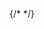 

<Meta title="Components/SwapWidget/Theme" component={ThemeProvider} />

<Canvas>
  <Story name="Example">
    {/* <Box width="100%">
      <Box maxWidth="400px">
        <ThemeProvider
          theme={{
            swapWidget: {
              backgroundColor: '#88a4b3',
              detailsBackground: '#5f737d',
              interactiveBgColor: '#5f737d',
              interactiveColor: '#e0f4ff',
              primary: '#fff',
              secondary: '#f0faff',
            },
            textInput: {
              labelText: '#f0faff',
            },
            drawer: {
              text: '#fff',
              backgroundColor: '#88a4b3',
            },
            numberOptions: {
              activeTextColor: '#fff',
              text: '#fff',
              activeBackgroundColor: '#5f7d68',
              borderColor: '#88b394',
              inactiveBackgroundColor: '#88b394',
            },
            button: {
              primary: {
                background: '#435557',
                color: '#fff',
              },
            },
          }}
        >
          <SwapWidget />
        </ThemeProvider>
      </Box>
    </Box> */}
  </Story>
</Canvas>
